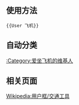 {{Userbox
  | border-c     = #AAAABB
  | id           = [[File:Airbus_A380_blue_sky.jpg|80px]]
  | id-c         = #AAAABB
  | info         = &nbsp;这个用户爱坐[[飞机|<strong style="color:white">飞机</strong>]]。
  | info-c       = #5088D2
  | info-fc      = white
  | info-s       = 10
  | usercategory = 爱坐飞机的维基人
}}
{{Clear}}<noinclude>
== 使用方法 ==
<pre>{{User 飞机}}</pre>

== 自动分类 ==
[[:Category:爱坐飞机的维基人]]

== 相关页面 ==
[[Wikipedia:用户框/交通工具]]
</noinclude>